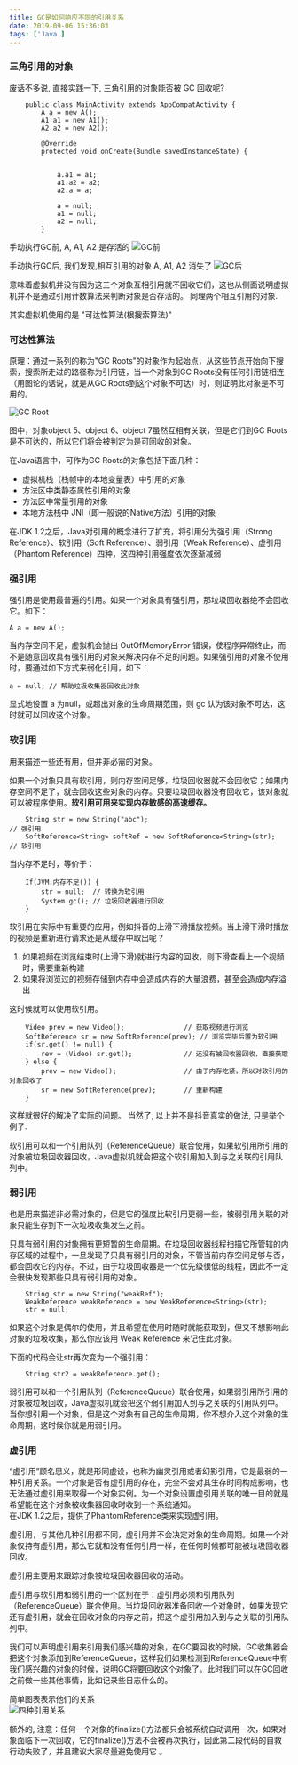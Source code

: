 ```yaml
---
title: GC是如何响应不同的引用关系
date: 2019-09-06 15:36:03
tags: ['Java']
---
```


### 三角引用的对象

废话不多说, 直接实践一下, 三角引用的对象能否被 GC 回收呢?
```
    public class MainActivity extends AppCompatActivity {
        A a = new A();
        A1 a1 = new A1();
        A2 a2 = new A2();
    
        @Override
        protected void onCreate(Bundle savedInstanceState) {
            
            
            a.a1 = a1;
            a1.a2 = a2;
            a2.a = a;
    
            a = null;
            a1 = null;
            a2 = null;
        }
```
手动执行GC前, A, A1, A2 是存活的
![GC前](https://note.youdao.com/yws/api/personal/file/WEB67c7aed0a19cbf76669dba03406db003?method=download&shareKey=87e94d5a0d43225a9fd8dd0d763b743f)

手动执行GC后, 我们发现,相互引用的对象 A, A1, A2 消失了
![GC后](https://note.youdao.com/yws/api/personal/file/WEB15c0b73eb082343338b9fa4947f94231?method=download&shareKey=70efe35552076303e1cbeb0a1673a355)

意味着虚拟机并没有因为这三个对象互相引用就不回收它们，这也从侧面说明虚拟机并不是通过引用计数算法来判断对象是否存活的。 同理两个相互引用的对象.

其实虚拟机使用的是 "可达性算法(根搜索算法)"

### 可达性算法

原理：通过一系列的称为"GC Roots"的对象作为起始点，从这些节点开始向下搜索，搜索所走过的路径称为引用链，当一个对象到GC Roots没有任何引用链相连（用图论的话说，就是从GC Roots到这个对象不可达）时，则证明此对象是不可用的。

![GC Root](http://images2015.cnblogs.com/blog/926638/201706/926638-20170615182136556-421577821.jpg)

图中，对象object 5、object 6、object 7虽然互相有关联，但是它们到GC Roots是不可达的，所以它们将会被判定为是可回收的对象。

在Java语言中，可作为GC Roots的对象包括下面几种：

+ 虚拟机栈（栈帧中的本地变量表）中引用的对象
+ 方法区中类静态属性引用的对象
+ 方法区中常量引用的对象
+ 本地方法栈中 JNI（即一般说的Native方法）引用的对象

在JDK 1.2之后，Java对引用的概念进行了扩充，将引用分为强引用（Strong Reference）、软引用（Soft Reference）、弱引用（Weak Reference）、虚引用（Phantom Reference）四种，这四种引用强度依次逐渐减弱

### 强引用
强引用是使用最普遍的引用。如果一个对象具有强引用，那垃圾回收器绝不会回收它。如下：

    A a = new A();

当内存空间不足，虚拟机会抛出 OutOfMemoryError 错误，使程序异常终止，而不是随意回收具有强引用的对象来解决内存不足的问题。如果强引用的对象不使用时，要通过如下方式来弱化引用，如下：

    a = null; // 帮助垃圾收集器回收此对象

显式地设置 a 为null，或超出对象的生命周期范围，则 gc 认为该对象不可达，这时就可以回收这个对象。

### 软引用
用来描述一些还有用，但并非必需的对象。

如果一个对象只具有软引用，则内存空间足够，垃圾回收器就不会回收它；如果内存空间不足了，就会回收这些对象的内存。只要垃圾回收器没有回收它，该对象就可以被程序使用。__软引用可用来实现内存敏感的高速缓存。__
```
    String str = new String("abc");                                     // 强引用
    SoftReference<String> softRef = new SoftReference<String>(str);     // 软引用
```
当内存不足时，等价于：
```
    If(JVM.内存不足()) {
        str = null;  // 转换为软引用
        System.gc(); // 垃圾回收器进行回收
    }
```
软引用在实际中有重要的应用，例如抖音的上滑下滑播放视频。当上滑下滑时播放的视频是重新进行请求还是从缓存中取出呢？

1. 如果视频在浏览结束时(上滑下滑)就进行内容的回收，则下滑查看上一个视频时，需要重新构建
2. 如果将浏览过的视频存储到内存中会造成内存的大量浪费，甚至会造成内存溢出

这时候就可以使用软引用。
```  
    Video prev = new Video();               // 获取视频进行浏览
    SoftReference sr = new SoftReference(prev); // 浏览完毕后置为软引用        
    if(sr.get() != null) { 
        rev = (Video) sr.get();             // 还没有被回收器回收，直接获取
    } else {
        prev = new Video();                 // 由于内存吃紧，所以对软引用的对象回收了
        sr = new SoftReference(prev);       // 重新构建
    }
```
这样就很好的解决了实际的问题。 当然了, 以上并不是抖音真实的做法, 只是举个例子.

软引用可以和一个引用队列（ReferenceQueue）联合使用，如果软引用所引用的对象被垃圾回收器回收，Java虚拟机就会把这个软引用加入到与之关联的引用队列中。

### 弱引用
也是用来描述非必需对象的，但是它的强度比软引用更弱一些，被弱引用关联的对象只能生存到下一次垃圾收集发生之前。  

只具有弱引用的对象拥有更短暂的生命周期。在垃圾回收器线程扫描它所管辖的内存区域的过程中，一旦发现了只具有弱引用的对象，不管当前内存空间足够与否，都会回收它的内存。不过，由于垃圾回收器是一个优先级很低的线程，因此不一定会很快发现那些只具有弱引用的对象。
```
    String str = new String("weakRef");
    WeakReference weakReference = new WeakReference<String>(str);
    str = null;
```
如果这个对象是偶尔的使用，并且希望在使用时随时就能获取到，但又不想影响此对象的垃圾收集，那么你应该用 Weak Reference 来记住此对象。   

下面的代码会让str再次变为一个强引用：
```
    String str2 = weakReference.get();
```
弱引用可以和一个引用队列（ReferenceQueue）联合使用，如果弱引用所引用的对象被垃圾回收，Java虚拟机就会把这个弱引用加入到与之关联的引用队列中。
当你想引用一个对象，但是这个对象有自己的生命周期，你不想介入这个对象的生命周期，这时候你就是用弱引用。

### 虚引用

“虚引用”顾名思义，就是形同虚设，也称为幽灵引用或者幻影引用，它是最弱的一种引用关系。一个对象是否有虚引用的存在，完全不会对其生存时间构成影响，也无法通过虚引用来取得一个对象实例。为一个对象设置虚引用关联的唯一目的就是希望能在这个对象被收集器回收时收到一个系统通知。  
在JDK 1.2之后，提供了PhantomReference类来实现虚引用。  

虚引用，与其他几种引用都不同，虚引用并不会决定对象的生命周期。如果一个对象仅持有虚引用，那么它就和没有任何引用一样，在任何时候都可能被垃圾回收器回收。  

虚引用主要用来跟踪对象被垃圾回收器回收的活动。  

虚引用与软引用和弱引用的一个区别在于：虚引用必须和引用队列 （ReferenceQueue）联合使用。当垃圾回收器准备回收一个对象时，如果发现它还有虚引用，就会在回收对象的内存之前，把这个虚引用加入到与之关联的引用队列中。  

我们可以声明虚引用来引用我们感兴趣的对象，在GC要回收的时候，GC收集器会把这个对象添加到ReferenceQueue，这样我们如果检测到ReferenceQueue中有我们感兴趣的对象的时候，说明GC将要回收这个对象了。此时我们可以在GC回收之前做一些其他事情，比如记录些日志什么的。  

简单图表表示他们的关系    
![四种引用关系](http://images2015.cnblogs.com/blog/926638/201706/926638-20170615190455431-1242218510.png)

额外的,
注意：任何一个对象的finalize()方法都只会被系统自动调用一次，如果对象面临下一次回收，它的finalize()方法不会被再次执行，因此第二段代码的自救行动失败了，并且建议大家尽量避免使用它 。
